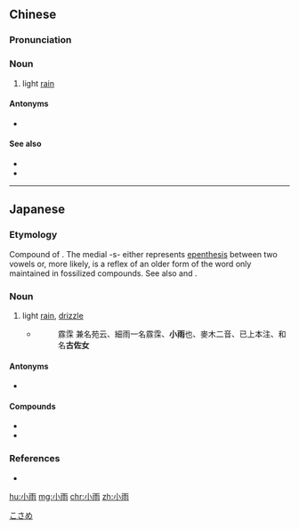 ==Chinese==
{{zh-forms}}

===Pronunciation===
{{zh-pron
|m=xiǎoyǔ
|c=siu2 jyu5
|mn=sió-hō͘
|cat=n
}}

===Noun===
{{zh-noun}}

# light [[rain]]

====Antonyms====
* {{zh-l|大雨}}

====See also====
* {{zh-l|毛毛雨|tr=máomaoyǔ}}
* {{zh-l|細雨}}

----

==Japanese==
{{ja-kanjitab|こ|さめ|yomi=kun}}

===Etymology===
Compound of {{compound|小|tr1=ko|t1=small, light, slight|雨|tr2=same|t2=rain|lang=ja}}. The medial -s- either represents [[w:epenthesis|epenthesis]] between two vowels or, more likely, is a reflex of an older form of the word {{m|ja|雨|tr=ame||rain}} only maintained in fossilized compounds. See also {{m|ja|春雨|tr=harusame||spring rain}} and {{m|ja|稲|tr=shine||rice}}.

===Noun===
{{ja-noun|こさめ}}

# light [[rain]], [[drizzle]]
#* {{RQ:Wamyō Ruijushō|1|24}}
#*: 霡霂 兼名苑云、細雨一名霡霂、'''小雨'''也、麥木二音、已上本注、和名'''古佐女'''

====Antonyms====
* {{ja-r|大雨|おおあめ|downpour}}

====Compounds====
* {{ja-r|晴一%時小%雨|はれ いち%じ こ%さめ|clear, with brief light rain}}
* {{ja-r|小%雨 決%行|しょう%う けっ%こう|canceled only in case of heavy rain}}

===References===
* {{R:Wamyō Ruijushō}}

[[Category:ja:Rain|こさめ]]

[[hu:小雨]]
[[mg:小雨]]
[[chr:小雨]]
[[zh:小雨]]